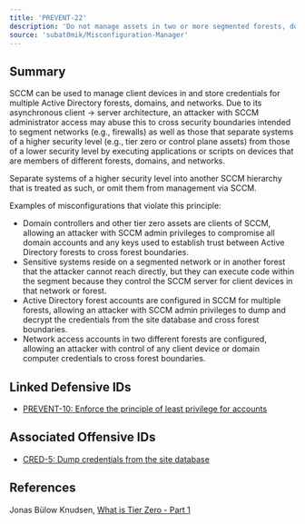 ```yaml
---
title: 'PREVENT-22'
description: 'Do not manage assets in two or more segmented forests, domains, networks, or security tiers'
source: 'subat0mik/Misconfiguration-Manager'
---
```


## Summary
SCCM can be used to manage client devices in and store credentials for multiple Active Directory forests, domains, and networks. Due to its asynchronous client -> server architecture, an attacker with SCCM administrator access may abuse this to cross security boundaries intended to segment networks (e.g., firewalls) as well as those that separate systems of a higher security level (e.g., tier zero or control plane assets) from those of a lower security level by executing applications or scripts on devices that are members of different forests, domains, and networks.

Separate systems of a higher security level into another SCCM hierarchy that is treated as such, or omit them from management via SCCM.

Examples of misconfigurations that violate this principle:
- Domain controllers and other tier zero assets are clients of SCCM, allowing an attacker with SCCM admin privileges to compromise all domain accounts and any keys used to establish trust between Active Directory forests to cross forest boundaries.
- Sensitive systems reside on a segmented network or in another forest that the attacker cannot reach directly, but they can execute code within the segment because they control the SCCM server for client devices in that network or forest.
- Active Directory forest accounts are configured in SCCM for multiple forests, allowing an attacker with SCCM admin privileges to dump and decrypt the credentials from the site database and cross forest boundaries.
- Network access accounts in two different forests are configured, allowing an attacker with control of any client device or domain computer credentials to cross forest boundaries.

## Linked Defensive IDs
- [PREVENT-10: Enforce the principle of least privilege for accounts](../PREVENT-10/prevent-10_description)

## Associated Offensive IDs
- [CRED-5: Dump credentials from the site database](../../../attack-techniques/CRED/CRED-5/cred-5_description)

## References
Jonas Bülow Knudsen, [What is Tier Zero - Part 1](https://posts.specterops.io/what-is-tier-zero-part-1-e0da9b7cdfca)
